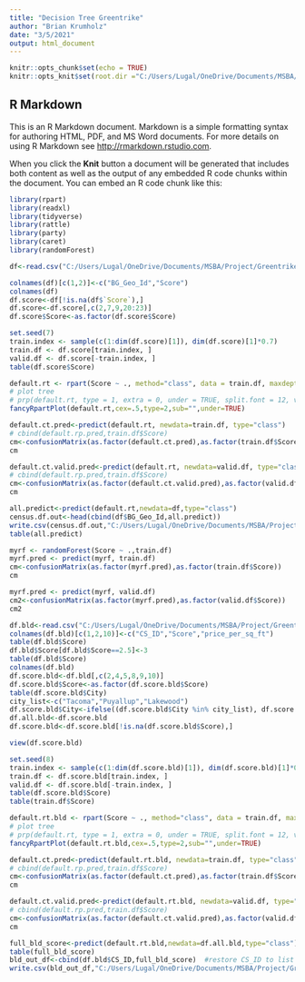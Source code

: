 ```yaml
---
title: "Decision Tree Greentrike"
author: "Brian Krumholz"
date: "3/5/2021"
output: html_document
---
```


```r
knitr::opts_chunk$set(echo = TRUE)
knitr::opts_knit$set(root.dir ="C:/Users/Lugal/OneDrive/Documents/MSBA/Project/GreentrikeMSBA/Models")

```

## R Markdown

This is an R Markdown document. Markdown is a simple formatting syntax for authoring HTML, PDF, and MS Word documents. For more details on using R Markdown see <http://rmarkdown.rstudio.com>.

When you click the **Knit** button a document will be generated that includes both content as well as the output of any embedded R code chunks within the document. You can embed an R code chunk like this:

```r
library(rpart)
library(readxl)
library(tidyverse)
library(rattle)
library(party)
library(caret)
library(randomForest)
```

```r
df<-read.csv("C:/Users/Lugal/OneDrive/Documents/MSBA/Project/GreentrikeMSBA/Scoring Files/BG Score Extract 20210305.csv")

colnames(df)[c(1,2)]<-c("BG_Geo_Id","Score")
colnames(df)
df.score<-df[!is.na(df$`Score`),]
df.score<-df.score[,c(2,7,9,20:23)]
df.score$Score<-as.factor(df.score$Score)
```

```r
set.seed(7)  
train.index <- sample(c(1:dim(df.score)[1]), dim(df.score)[1]*0.7)
train.df <- df.score[train.index, ]
valid.df <- df.score[-train.index, ]
table(df.score$Score)
```

```r
default.rt <- rpart(Score ~ ., method="class", data = train.df, maxdepth=4,minbucket=2)
# plot tree
# prp(default.rt, type = 1, extra = 0, under = TRUE, split.font = 12, varlen = -10)
fancyRpartPlot(default.rt,cex=.5,type=2,sub="",under=TRUE)
```


```r
default.ct.pred<-predict(default.rt, newdata=train.df, type="class")
# cbind(default.rp.pred,train.df$Score)
cm<-confusionMatrix(as.factor(default.ct.pred),as.factor(train.df$Score))
cm
```

```r
default.ct.valid.pred<-predict(default.rt, newdata=valid.df, type="class")
# cbind(default.rp.pred,train.df$Score)
cm<-confusionMatrix(as.factor(default.ct.valid.pred),as.factor(valid.df$Score))
cm
```
```r
all.predict<-predict(default.rt,newdata=df,type="class")
census.df.out<-head(cbind(df$BG_Geo_Id,all.predict))
write.csv(census.df.out,"C:/Users/Lugal/OneDrive/Documents/MSBA/Project/GreentrikeMSBA/Scoring Files/decision_tree_census_predicted_20210307.csv")
table(all.predict)
```

```r
myrf <- randomForest(Score ~ .,train.df)
myrf.pred <- predict(myrf, train.df)
cm<-confusionMatrix(as.factor(myrf.pred),as.factor(train.df$Score))
cm
```

```r
myrf.pred <- predict(myrf, valid.df)
cm2<-confusionMatrix(as.factor(myrf.pred),as.factor(valid.df$Score))
cm2
```

```r
df.bld<-read.csv("C:/Users/Lugal/OneDrive/Documents/MSBA/Project/GreentrikeMSBA/Scoring Files/Building Score Extract 20210305.csv")
colnames(df.bld)[c(1,2,10)]<-c("CS_ID","Score","price_per_sq_ft")
table(df.bld$Score)
df.bld$Score[df.bld$Score==2.5]<-3
table(df.bld$Score)
colnames(df.bld)
df.score.bld<-df.bld[,c(2,4,5,8,9,10)]
df.score.bld$Score<-as.factor(df.score.bld$Score)
table(df.score.bld$City)
city_list<-c("Tacoma","Puyallup","Lakewood")
df.score.bld$City<-ifelse((df.score.bld$City %in% city_list), df.score.bld$City, "Other")
df.all.bld<-df.score.bld
df.score.bld<-df.score.bld[!is.na(df.score.bld$Score),]
```

```r
view(df.score.bld)
```


```r
set.seed(8)
train.index <- sample(c(1:dim(df.score.bld)[1]), dim(df.score.bld)[1]*0.7)
train.df <- df.score.bld[train.index, ]
valid.df <- df.score.bld[-train.index, ]
table(df.score.bld$Score)
table(train.df$Score)
```

```r
default.rt.bld <- rpart(Score ~ ., method="class", data = train.df, maxdepth=4,minbucket=2)
# plot tree
# prp(default.rt, type = 1, extra = 0, under = TRUE, split.font = 12, varlen = -10)
fancyRpartPlot(default.rt.bld,cex=.5,type=2,sub="",under=TRUE)
```

```r
default.ct.pred<-predict(default.rt.bld, newdata=train.df, type="class")
# cbind(default.rp.pred,train.df$Score)
cm<-confusionMatrix(as.factor(default.ct.pred),as.factor(train.df$Score))
cm
```

```r
default.ct.valid.pred<-predict(default.rt.bld, newdata=valid.df, type="class")
# cbind(default.rp.pred,train.df$Score)
cm<-confusionMatrix(as.factor(default.ct.valid.pred),as.factor(valid.df$Score))
cm
```

```r
full_bld_score<-predict(default.rt.bld,newdata=df.all.bld,type="class")
table(full_bld_score)
bld_out_df<-cbind(df.bld$CS_ID,full_bld_score)  #restore CS_ID to list
write.csv(bld_out_df,"C:/Users/Lugal/OneDrive/Documents/MSBA/Project/GreentrikeMSBA/Scoring Files/decision_tree_building_predicted_20210308.csv")
```

